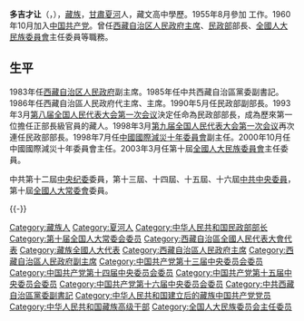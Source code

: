 {{Infobox officeholder
| 图像        = 
| 图像说明    = 
| 职务1       = 第10届[[全国人民代表大会民族委员会|全国人民代表大会民族委员会]]主任委员
| 就任日期1   = 2003年3月
| 卸任日期1   = 2008年3月
| 前任1       = [[王朝文|王朝文]]
| 继任1       = [[马启智|马启智]]
| 职务2       = 第5届[[中华人民共和国民政部|中华人民共和国民政部]]部长
| 就任日期2   = 1993年3月29日
| 卸任日期2   = 2003年3月17日
| 前任2       = [[崔乃夫|崔乃夫]]
| 继任2       = [[李学举|李学举]]
| 总理2       = [[李鹏|李鹏]]{{to}}[[朱镕基|朱镕基]]
| 职务3       = 第7届[[西藏自治区人民政府主席|西藏自治区人民政府主席]]
| 就任日期3   = 1985年
| 卸任日期3   = 1990年
| 书记3       = [[伍精华|伍精华]]{{to}}[[胡锦涛|胡锦涛]]
| 前任3       = [[多杰才旦|多杰才旦]]
| 继任3       = [[江村罗布|江村罗布]]
| 姓名        = 多吉才让
| 原名        = 
| 出生日期    = {{birth year and age|1939|11}}
| 出生地点    = {{ROC|甘肅省}}[[夏河县|夏河县]]
| 逝世日期    = <!-- {{death date and age|}}（死亡在前，出生在后）{{death year and age| }} -->
| 逝世地点    = 
| 政党        = {{CPC}}
| 国籍        = {{PRC}}
| 父母        = 
| 配偶        = <!--{{marriage|姓名|}} -->
| 子女        = 
| 亲属        = 
| 信仰        = 
| 母校        = 
| 网站        = 
| 签名        = 
| 脚注        = 
}}
'''多吉才让'''（{{bo|z='''རྡོ་རྗེ་ཚེ་རིང་'''|w=rdo rje tshe ring|p=Doje Cering}}，{{bd|1939年|11月|catIdx=Duo多吉才让}}），[[藏族|藏族]]，[[甘肃省|甘肅]][[夏河县|夏河]]人，藏文高中學歷。1955年8月參加{{Fact|time=2008-03-21T17:23:22+00:00}}<!-- 本模板調用由 {{subst:Fact/auto}} 自動產生 -->工作。1960年10月加入[[中国共产党|中国共产党]]。曾任[[西藏自治区人民政府主席|西藏自治区人民政府主席]]、[[中华人民共和国民政部|民政部]]部長、[[全国人民代表大会民族委员会|全國人大民族委員會]]主任委員等職務。

== 生平 ==
1983年任[[西藏自治区人民政府|西藏自治区人民政府]]副主席。1985年任中共西藏自治區黨委副書記。1986年任西藏自治區人民政府代主席、主席。1990年5月任民政部副部長。1993年3月[[第八届全国人民代表大会|第八届全国人民代表大会第一次会议]]決定任命為民政部部長，成為歷來第一位擔任正部長級官員的藏人。1998年3月[[第九届全国人民代表大会|第九届全国人民代表大会第一次会议]]再次連任民政部部長。1998年7月任[[中國國際減災十年委員會|中國國際減災十年委員會]]副主任。2000年10月任中國國際減災十年委員會主任。2003年3月任第十屆[[全国人民代表大会民族委员会|全國人大民族委員會]]主任委員。

中共第十二屆[[中国共产党中央纪律检查委员会|中央纪委]]委員，第十三屆、十四屆、十五屆、十六屆[[中国共产党中央委员会|中共中央委員]]，第十屆[[全国人民代表大会常务委员会|全國人大常委會]]委員。

{{-}}
{{start box}}
{{s-gov|prc}}
{{s-before|[[多杰才旦|多杰才旦]]}}
{{s-title|[[西藏自治区人民政府主席|西藏自治区人民政府主席]]|1985年－1990年}} 
{{s-after|[[江村羅布|江村羅布]]}}
{{s-before|[[崔乃夫|崔乃夫]]}}
{{s-title|[[中华人民共和国民政部|中华人民共和国民政部]]部長|1993年－2003年}} 
{{s-after|[[李学举|李學舉]]}}
{{s-par|prc-lpc}}
{{s-before|[[王朝文|王朝文]]}}
{{s-title|[[全国人民代表大会民族委员会|全国人民代表大会民族委员会]]主任委员|2003年－2008年}}
{{s-after|[[马启智|马启智]]}}
{{end box}}

{{中华人民共和国西藏自治区正职领导人}}
{{第8届国务院|部门首长}}
{{第9届国务院|部门首长}}
{{中华人民共和国民政部部长}}
{{Authority control}}
{{DEFAULTSORT:Doje, Cering多吉才让}}
[[Category:藏族人|Category:藏族人]]
[[Category:夏河人|Category:夏河人]]
[[Category:中华人民共和国民政部部长|Category:中华人民共和国民政部部长]]
[[Category:第十届全国人大常委会委员|Category:第十届全国人大常委会委员]]
[[Category:西藏自治區全國人民代表大會代表|Category:西藏自治區全國人民代表大會代表]]
[[Category:藏族全國人大代表|Category:藏族全國人大代表]]
[[Category:西藏自治區人民政府主席|Category:西藏自治區人民政府主席]]
[[Category:西藏自治區人民政府副主席|Category:西藏自治區人民政府副主席]]
[[Category:中国共产党第十三届中央委员会委员|Category:中国共产党第十三届中央委员会委员]]
[[Category:中国共产党第十四届中央委员会委员|Category:中国共产党第十四届中央委员会委员]]
[[Category:中国共产党第十五届中央委员会委员|Category:中国共产党第十五届中央委员会委员]]
[[Category:中国共产党第十六届中央委员会委员|Category:中国共产党第十六届中央委员会委员]]
[[Category:中共西藏自治區黨委副書記|Category:中共西藏自治區黨委副書記]]
[[Category:中华人民共和国建立后的藏族中国共产党党员|Category:中华人民共和国建立后的藏族中国共产党党员]]
[[Category:中华人民共和国藏族高级干部|Category:中华人民共和国藏族高级干部]]
[[Category:全国人大民族委员会主任委员|Category:全国人大民族委员会主任委员]]